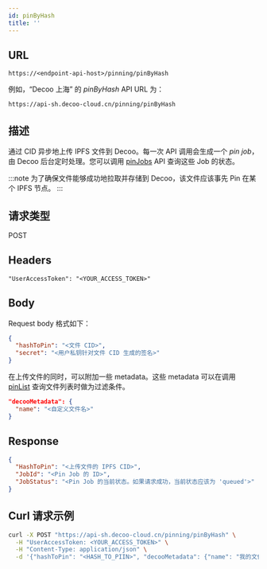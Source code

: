 ```yaml
---
id: pinByHash
title: ''
---
```


## URL
```
https://<endpoint-api-host>/pinning/pinByHash
```

例如，“Decoo 上海” 的 *pinByHash* API URL 为：
```
https://api-sh.decoo-cloud.cn/pinning/pinByHash
```

## 描述
通过 CID 异步地上传 IPFS 文件到 Decoo。每一次 API 调用会生成一个 *pin job*，由 Decoo 后台定时处理。您可以调用 [pinJobs](pinning/pin-jobs.mdx) API 查询这些 Job 的状态。

:::note
为了确保文件能够成功地拉取并存储到 Decoo，该文件应该事先 Pin 在某个 IPFS 节点。
:::

## 请求类型
POST

## Headers
```
"UserAccessToken": "<YOUR_ACCESS_TOKEN>"
```

## Body

Request body 格式如下：
```json
{
  "hashToPin": "<文件 CID>",
  "secret": "<用户私钥针对文件 CID 生成的签名>"
}
```

在上传文件的同时，可以附加一些 metadata。这些 metadata 可以在调用 [pinList](pinning/pin-list.mdx) 查询文件列表时做为过滤条件。
```json
"decooMetadata": {
  "name": "<自定义文件名>"
}
```

## Response
```json
{
  "HashToPin": "<上传文件的 IPFS CID>",
  "JobId": "<Pin Job 的 ID>",
  "JobStatus": "<Pin Job 的当前状态。如果请求成功，当前状态应该为 'queued'>"
}
```

## Curl 请求示例
```sh
curl -X POST "https://api-sh.decoo-cloud.cn/pinning/pinByHash" \
  -H "UserAccessToken: <YOUR_ACCESS_TOKEN>" \
  -H "Content-Type: application/json" \
  -d '{"hashToPin": "<HASH_TO_PIIN>", "decooMetadata": {"name": "我的文件"}}, "secret": "<DIGITAL_SIGNATURE>"'
```
